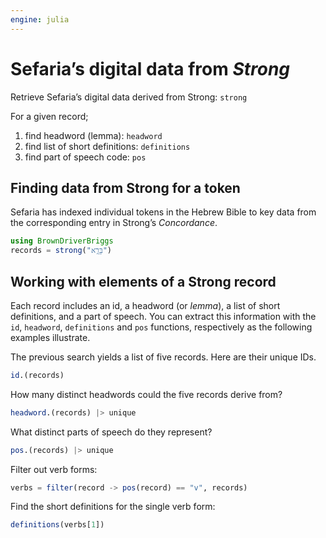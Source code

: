 ```yaml
---
engine: julia
---
```


# Sefaria's digital data from *Strong*

:::{.callout-note title="Key points"}


Retrieve Sefaria's digital data derived from Strong: `strong`


For a given record;

1. find headword (lemma): `headword`
1. find list of short definitions: `definitions`
1. find part of speech code: `pos`

:::

## Finding data from Strong for a token

Sefaria has indexed individual tokens in the Hebrew Bible to key data from the corresponding entry in Strong's *Concordance*.


```julia
using BrownDriverBriggs 
records = strong("בָּרָ֣א")
```


## Working with elements of a Strong record

Each record includes an id, a headword (or *lemma*), a list of short definitions, and a part of speech. You can extract this information with the `id`, `headword`, `definitions` and `pos` functions, respectively as the following examples illustrate.

The previous search yields a list of five records. Here are their unique IDs.

```julia
id.(records)
```

How many distinct headwords could the five records derive from?

```julia
headword.(records) |> unique
```

What distinct parts of speech do they represent?


```julia
pos.(records) |> unique
```

Filter out verb forms:

```julia
verbs = filter(record -> pos(record) == "v", records)
```

Find the short definitions for the single verb form:

```julia
definitions(verbs[1])
```